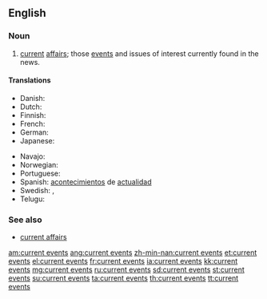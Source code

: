 ==English==

===Noun===
{{en-plural noun|head=[[current]] [[events]]|sg=current event}}

# [[current]] [[affairs]]; those [[event]]s and issues of interest currently found in the news.

====Translations====
{{trans-top|news items}}
* Danish: {{t-|da|aktuelle begivenheder}}
* Dutch: {{t|nl|actualiteiten}}
* Finnish: {{t|fi|nykyiset tapahtumat}}
* French: {{t+|fr|actualités}}
* German: {{t|de|aktuelle Veranstaltungen}}
* Japanese: {{t-|ja|時事|tr=jiji}}
{{trans-mid}}
* Navajo: {{tø|nv|ádahooníłígíí}}
* Norwegian: {{t|no|aktuelle hendelser}}
* Portuguese: {{t|pt|eventos atuais}}
* Spanish: [[acontecimiento|acontecimientos]] de [[actualidad]] {{m|p}}
* Swedish: {{t|sv|aktualitet|alt=aktualiteter}},  {{t|sv|aktuell|alt=aktuella}} {{t|sv|händelse|alt=händelser}}
* Telugu: {{t|te| 	ప్రస్తుత ఘటనలు|sc=Telu}}
{{trans-bottom}}

===See also===
*[[current affairs]]

[[am:current events]]
[[ang:current events]]
[[zh-min-nan:current events]]
[[et:current events]]
[[el:current events]]
[[fr:current events]]
[[ia:current events]]
[[kk:current events]]
[[mg:current events]]
[[ru:current events]]
[[sd:current events]]
[[st:current events]]
[[su:current events]]
[[ta:current events]]
[[th:current events]]
[[tt:current events]]